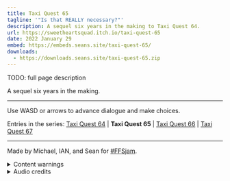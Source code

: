 ```yaml
---
title: Taxi Quest 65
tagline: '"Is that REALLY necessary?"'
description: A sequel six years in the making to Taxi Quest 64.
url: https://sweetheartsquad.itch.io/taxi-quest-65
date: 2022 January 29
embed: https://embeds.seans.site/taxi-quest-65/
downloads:
  - https://downloads.seans.site/taxi-quest-65.zip
---
```


TODO: full page description


A sequel six years in the making.

---

Use WASD or arrows to advance dialogue and make choices.

Entries in the series: [Taxi Quest 64](./taxi-quest-64) | **Taxi Quest 65** | [Taxi Quest 66](./taxi-quest-66) | [Taxi Quest 67](./taxi-quest-67)

---

Made by Michael, IAN, and Sean for [#FFSjam](https://itch.io/jam/finally-finish-something-2022).

<details>
<summary>Content warnings</summary>
Discussion of death, loss, hunting, disaster.
</details>

<details>
<summary>Audio credits</summary>

- [Car sounds](https://freesound.org/s/332850/)
- [Wildlife noises](https://freesound.org/s/398600/)

</details>
